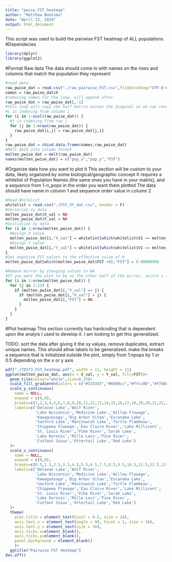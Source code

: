 ```yaml
---
title: "pwise_FST_heatmap"
author: "Matthew Bootsma"
date: "April 22, 2019"
output: html_document
---
```

This script was used to build the pairwise FST heatmap of ALL populations
#Dependecies
```r
library(dplyr)
library(ggplot2)
```
#Format Raw data
The data should come in with names on the rows and columns that match the population they represent
```r
#read data
raw_pwise_dat = read.csv("./raw_pairwise_FST.csv",fileEncoding="UTF-8-BOM")
names = raw_pwise_dat$X
#removing names for the loop, will append after
raw_pwise_dat = raw_pwise_dat[,-1]
#this loop will copy the half matrix across the diagonal so we can reorder the values for the heatmap
#i is indexing from column i
for (i in 1:ncol(raw_pwise_dat)) {
  #j is indexing from row j
  for (j in 1:nrow(raw_pwise_dat)) {
    raw_pwise_dat[i,j] = raw_pwise_dat[j,i]
  }
}
raw_pwise_dat = cbind.data.frame(names,raw_pwise_dat)
#Melt data into column format
molten_pwise_dat = melt(raw_pwise_dat)
names(molten_pwise_dat) = c("pop_x","pop_y","FST")
```
#Organize data how you want to plot it
This section will be custom to your data, likely organized by some biological/geographic concept
It requires a whitelist of Population Names (the same ones you have in your matrix), and a sequence from 1-n_pops in the order you want them plotted
The data should have name in column 1 and sequence order value in column 2
```r
#Read Whitelist
whitelist = read.csv("./FST_XY_dat.csv", header = F)
#Vectorize xy data
molten_pwise_dat$X_val = NA
molten_pwise_dat$Y_val = NA
#Initialize xy data
for (i in 1:nrow(molten_pwise_dat)) {
  #Assign X value
  molten_pwise_dat[i,"X_val"] = whitelist[which(whitelist$V1 == molten_pwise_dat[i,"pop_x"]),"V2"]
  #Assign Y value
  molten_pwise_dat[i,"Y_val"] = whitelist[which(whitelist$V1 == molten_pwise_dat[i,"pop_y"]),"V2"]
}
#Set negative FST values to the effective value of 0
molten_pwise_dat[which(molten_pwise_dat$FST <0),"FST"] = 0.00000999 

#Remove mirror by changing values to NA
#If you want the plot to be on the other half of the mirror, switch i and j in the if statements.
for (i in 1:nrow(molten_pwise_dat)) {
  for (j in 1:23) {
    if (molten_pwise_dat[i,"Y_val"] == j) {
      if (molten_pwise_dat[i,"X_val"] > j) {
        molten_pwise_dat[i,"FST"] = NA
      }
    }
  }
}

```
#Plot heatmap
This section currently has hardcoding that is dependent upon the analyis I used to develop it.
I am looking to get this generalized.

TODO: 
  sort the data after giving it the xy values, remove duplicates, extract unique names. This should allow labels to be generalized.
  make the breaks a sequence that is initialized outside the plot, simply from 1:npops by 1 or 0.5 depending on the x or y axis
```r
pdf("./TEST3_FST_heatmap.pdf", width = 11, height = 11)
ggplot(molten_pwise_dat, aes(x = X_val, y = Y_val, fill=FST))+
  geom_tile(colour="white",size=0.25)+
  scale_fill_gradientn(colors = c("#333333","#6699cc","#ffcc00","#ff6600","#ff3300"), name="FST")+
  scale_y_continuous(
    name = NULL,
    expand = c(0,0),
    breaks=c(1,2,3,4,5,6,7,8,9,10,11,12,13,14,15,16,17,18,19,20,21,22,23),
    labels=c('Delavan Lake','Wolf River',
             'Lake Wisconsin','Medicine Lake','Willow Flowage',
             'Kawaguesaga','Big Arbor Vitae','Escanaba Lake',
             'Sanford Lake','Manitowish Lake','Turtle Flambeau',
             'Chippewa Flowage','Eau Claire River','Lake Millicent',
             'St. Louis River','Pike River','Sarah Lake',
             'Lake Koronis','Mille Lacs','Pine River',
             'Cutfoot Sioux','Ottertail Lake','Red Lake')
  )+
  scale_x_continuous(
    name = NULL,
    expand = c(0,0),
    breaks=c(0.5,1.5,2.5,3.5,4.5,5.5,6.5,7.5,8.5,9.5,10.5,11.5,12.5,13.5,14.5,15.5,16.5,17.5,18.5,19.5,20.5,21.5,22.5),
    labels=c('Delavan Lake','Wolf River',
             'Lake Wisconsin','Medicine Lake','Willow Flowage',
             'Kawaguesaga','Big Arbor Vitae','Escanaba Lake',
             'Sanford Lake','Manitowish Lake','Turtle Flambeau',
             'Chippewa Flowage','Eau Claire River','Lake Millicent',
             'St. Louis River','Pike River','Sarah Lake',
             'Lake Koronis','Mille Lacs','Pine River',
             'Cutfoot Sioux','Ottertail Lake','Red Lake')
  )+
  theme(
    plot.title = element_text(hjust = 0.5, size = 28),
    axis.text.x = element_text(angle = 90, hjust = 1, size = 16),
    axis.text.y = element_text(size = 16),
    axis.ticks.x=element_blank(),
    axis.ticks.y=element_blank(),
    panel.background = element_blank()
    )+
  ggtitle("Pairwise FST Heatmap")
dev.off()
```